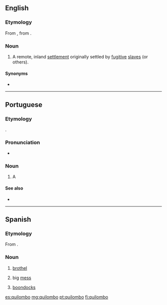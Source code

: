 {{also|Quilombo}}
==English==
{{wikipedia}}

===Etymology===
From {{etyl|pt|en}} {{m|pt|quilombo}}, from {{etyl|kmb|en}} {{m|kmb|kilombo}}.

===Noun===
{{en-noun}}

# {{lb|en|historical|in Brazil}} A remote, inland [[settlement]] originally settled by [[fugitive]] [[slave]]s (or others).

====Synonyms====
* {{l|en|palenque}}

----

==Portuguese==

===Etymology===
{{bor|pt|kmb|kilombo}}.

===Pronunciation===
* {{a|Brazil}} {{IPA|[kiˈlõbu]|lang=pt}}

===Noun===
{{pt-noun|m}}

# A {{l|en|quilombo}}

====See also====
* {{l|pt|mocambo}}

----

==Spanish==

===Etymology===
From {{etyl|pt|es}} {{m|pt|quilombo}}.

===Noun===
{{es-noun|m}}

# {{lb|es|Argentina}} [[brothel]]
# {{lb|es|Argentina}} big [[mess]]
# {{lb|es|Venezuela}} [[boondocks]]

[[es:quilombo]]
[[mg:quilombo]]
[[pt:quilombo]]
[[fi:quilombo]]